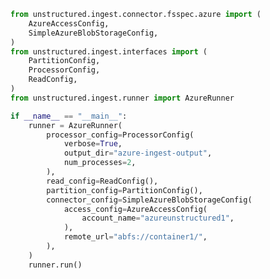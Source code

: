 ```python Python
from unstructured.ingest.connector.fsspec.azure import (
    AzureAccessConfig,
    SimpleAzureBlobStorageConfig,
)
from unstructured.ingest.interfaces import (
    PartitionConfig,
    ProcessorConfig,
    ReadConfig,
)
from unstructured.ingest.runner import AzureRunner

if __name__ == "__main__":
    runner = AzureRunner(
        processor_config=ProcessorConfig(
            verbose=True,
            output_dir="azure-ingest-output",
            num_processes=2,
        ),
        read_config=ReadConfig(),
        partition_config=PartitionConfig(),
        connector_config=SimpleAzureBlobStorageConfig(
            access_config=AzureAccessConfig(
                account_name="azureunstructured1",
            ),
            remote_url="abfs://container1/",
        ),
    )
    runner.run()
```
